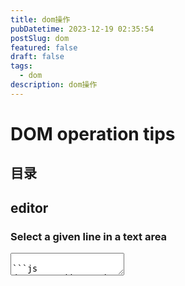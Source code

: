 ```yaml
---
title: dom操作
pubDatetime: 2023-12-19 02:35:54
postSlug: dom
featured: false
draft: false
tags:
  - dom
description: dom操作
---
```


# DOM operation tips

## 目录

## editor

### Select a given line in a text area


<Textarea />

```js
document.addEventListener('DOMContentLoaded', () => {
    const selectButton = document.getElementById('select-button');
    if(selectButton)
    selectButton.addEventListener('click', () => {
        const textarea = document.getElementById('textarea') as HTMLTextAreaElement;
        if(!textarea) return
        const lines = textarea.value.split('\n');
        const lineIndex = 2;
        const start = lines.slice(0, lineIndex).reduce((acc, curr) => acc + curr.length + 1, 0);
        // Add the length of the previous lines and the newline character
        const end = start + lines[lineIndex].length;
        textarea.focus();
        textarea.setSelectionRange(start, end);
    });
}
)
```

### set css property

```js
document.addEventListener("DOMContentLoaded", () => {
  const changeButton = document.getElementById("change-css");
  if (changeButton)
    changeButton.addEventListener("click", () => {
      const root = document.documentElement;
      const primaryColor =
        getComputedStyle(root).getPropertyValue("--color-text-base");
      console.log(primaryColor);
      let r = Math.ceil(Math.random() * 255);
      let g = Math.ceil(Math.random() * 255);
      let b = Math.ceil(Math.random() * 255);

      root.style.setProperty("--color-text-base", `${r},${g},${b}`);
    });
});
```

### inserNode on the select posion

```js
document.addEventListener("DOMContentLoaded", () => {
  const insertButton = document.getElementById("insert-button");
  if (!insertButton) return;
  const handleInsert = () => {
    // Get the current selection
    const selection = window.getSelection();
    // document.execCommand('bold', false, null);
    // document.execCommand('createLink', false, 'https://www.bilibili.com/');
    if (
      !selection ||
      selection.rangeCount === 0 ||
      !selection.focusNode?.parentElement?.classList.contains("target-p")
    )
      return;

    // Get the range of the current selection
    const range = selection.getRangeAt(0);
    // Create a new element to insert
    const newElement = document.createElement("span");
    newElement.innerHTML = "海子";
    // Insert the new element at the current position
    range.insertNode(newElement);
  };

  insertButton.addEventListener("click", handleInsert);
});
```

### <div class="text-[red]">execCommand已废弃,随时不能用</div>

[codepen演示](https://codepen.io/netsi1964/full/QbLLGW/)

## more

### element visiable? in container

## collections

- [CSSStyleDeclaration.setProperty](https://developer.mozilla.org/zh-CN/docs/Web/API/CSSStyleDeclaration/setProperty)
